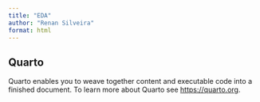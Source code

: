 ```yaml
---
title: "EDA"
author: "Renan Silveira"
format: html
---
```


## Quarto

Quarto enables you to weave together content and executable code into a finished document. To learn more about Quarto see <https://quarto.org>.
